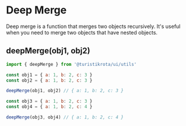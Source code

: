 
<Meta title='Utils/Deep Merge' />

# Deep Merge

Deep merge is a function that merges two objects recursively. It's useful when you need to merge two objects that have nested objects.

## deepMerge(obj1, obj2)

```js
import { deepMerge } from '@turistikrota/ui/utils'

const obj1 = { a: 1, b: 2, c: 3 }
const obj2 = { a: 1, b: 2, c: 3 }

deepMerge(obj1, obj2) // { a: 1, b: 2, c: 3 }

const obj3 = { a: 1, b: 2, c: 3 }
const obj4 = { a: 1, b: 2, c: 4 }

deepMerge(obj3, obj4) // { a: 1, b: 2, c: 4 }
```
